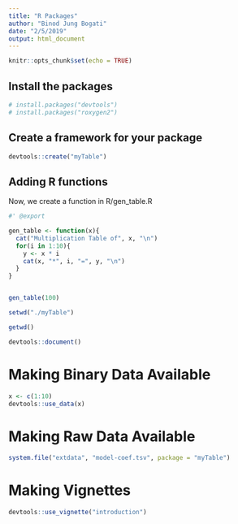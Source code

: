 ```yaml
---
title: "R Packages"
author: "Binod Jung Bogati"
date: "2/5/2019"
output: html_document
---
```


```r
knitr::opts_chunk$set(echo = TRUE)
```

## Install the packages

```r
# install.packages("devtools")
# install.packages("roxygen2")
```

## Create a framework for your package

```r
devtools::create("myTable")
```

## Adding R functions

Now, we create a function in R/gen_table.R

```r
#' @export

gen_table <- function(x){
  cat("Multiplication Table of", x, "\n")
  for(i in 1:10){
    y <- x * i
    cat(x, "*", i, "=", y, "\n")
  }
}


gen_table(100)
```

```r
setwd("./myTable")

getwd()

devtools::document()
```

# Making Binary Data Available

```r
x <- c(1:10)
devtools::use_data(x)
```

# Making Raw Data Available

```r
system.file("extdata", "model-coef.tsv", package = "myTable")
```

# Making Vignettes

```r
devtools::use_vignette("introduction")
```

